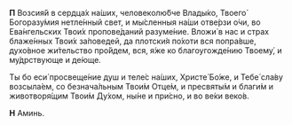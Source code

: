 **П** Возсия́й в сердца́х на́ших, человеколю́бче Влады́ко, Твоего́ Богоразу́мия нетле́нный свет, и мы́сленныя на́ши отве́рзи о́чи, во Ева́нгельских Твои́х пропове́даний разуме́ние. Вложи́ в нас и страх блаже́нных Твои́х за́поведей, да плотски́я по́хоти вся попра́вше, духо́вное жи́тельство про́йдем, вся, я́же ко благоугожде́нию Твоему́, и му́дрствующе и де́юще.

Ты бо еси́ просвеще́ние душ и теле́с на́ших, Христе́ Бо́же, и Тебе́ сла́ву возсыла́ем, со безнача́льным Твои́м Отце́м, и пресвяты́м и благи́м и животворя́щим Твои́м Ду́хом, ны́не и при́сно, и во ве́ки веко́в.

**Н** Аминь.
